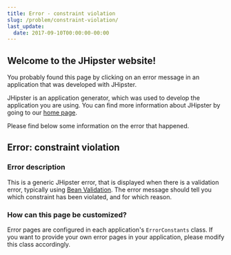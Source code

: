```yaml
---
title: Error - constraint violation
slug: /problem/constraint-violation/
last_update:
  date: 2017-09-10T00:00:00-00:00
---
```


## Welcome to the JHipster website!

You probably found this page by clicking on an error message in an application that was developed with JHipster.

JHipster is an application generator, which was used to develop the application you are using. You can find more information about JHipster by going to our [home page](/).

Please find below some information on the error that happened.


## Error: constraint violation

### Error description

This is a generic JHipster error, that is displayed when there is a validation error, typically using [Bean Validation](http://beanvalidation.org/). The error message should tell you which constraint has been violated, and for which reason.

### How can this page be customized?

Error pages are configured in each application's `ErrorConstants` class. If you want to provide your own error pages in your application, please modify this class accordingly.
